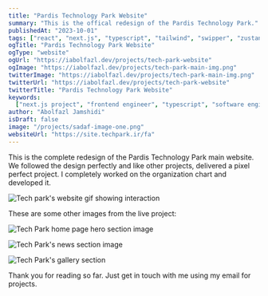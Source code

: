 ```yaml
---
title: "Pardis Technology Park Website"
summary: "This is the offical redesign of the Pardis Technology Park."
publishedAt: "2023-10-01"
tags: ["react", "next.js", "typescript", "tailwind", "swipper", "zustand"]
ogTitle: "Pardis Technology Park Website"
ogType: "website"
ogUrl: "https://iabolfazl.dev/projects/tech-park-website"
ogImage: "https://iabolfazl.dev/projects/tech-park-main-img.png"
twitterImage: "https://iabolfazl.dev/projects/tech-park-main-img.png"
twitterUrl: "https://iabolfazl.dev/projects/tech-park-website"
twitterTitle: "Pardis Technology Park Website"
keywords:
  ["next.js project", "frontend engineer", "typescript", "software engineer"]
author: "Abolfazl Jamshidi"
isDraft: false
image: "/projects/sadaf-image-one.png"
websiteUrl: "https://site.techpark.ir/fa"
---
```


This is the complete redesign of the Pardis Technology Park main website. We followed the design perfectly and like other projects, delivered a pixel perfect project. I completely worked on the organization chart and developed it.

<Image
  rounded
  width={600}
  height={400}
  src="/projects/tech-park.gif"
  alt="Tech park's website gif showing interaction"
/>

These are some other images from the live project:

<Image
  rounded
  width={600}
  height={400}
  src="/projects/tech-park-main-img.png"
  caption="This is the UI of the home page hero section."
  alt="Tech Park home page hero section image"
/>

<Image
  rounded
  width={600}
  height={400}
  src="/projects/tech-park-news-section.png"
  alt="Tech Park's news section image"
/>

<Image
  rounded
  width={600}
  height={400}
  src="/projects/tech-park-gallery-page.png"
  caption="This is the UI of the gallery page."
  alt="Tech Park's gallery section"
/>

Thank you for reading so far. Just get in touch with me using my email for projects.
